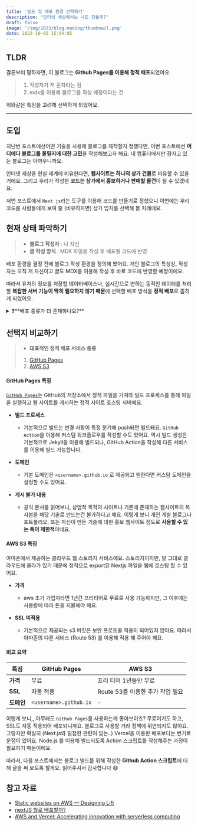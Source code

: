 ```yaml
---
title: '빌드 및 배포 환경 선택하기'
description: '인터넷 세상에서는 나도 건물주?'
draft: false
image: '/img/2023/blog-making/thumbnail.png'
date: 2023-10-05 15:04:05
---
```


## TLDR

결론부터 말하자면, 이 블로그는 **Github Pages를 이용해 정적 배포**되었어요.

> 1. 작성자가 저 혼자라는 점
> 2. mdx를 이용해 블로그를 작성 예정이라는 것

위와같은 특징을 고려해 선택하게 되었어요.

---

## 도입

지난번 포스트에선어떤 기술을 사용해 블로그를 제작할지 정했다면, 이번 포스트에선 **어디에다 블로그를 올릴지에 대한 고민**을 작성해보고자 해요. 내 컴퓨터에서만 잠자고 있는 블로그는 아까우니까요.

인터넷 세상을 현실 세계에 비유한다면, **웹사이트는 하나의 상가 건물**로 비유할 수 있을거에요. 그리고 우리가 작성한 **코드는 상가에서 홍보하거나 판매할 물건**이 될 수 있겠네요.

저번 포스트에서 `Next js`라는 도구를 이용해 코드를 만들기로 정했으니 이번에는 우리 코드를 사람들에게 보여 줄 (비유하자면) 상가 입지를 선택해 볼 차례에요.


## 현재 상태 파악하기

> - **블로그 작성자** : 나 자신
> - **글 작성 방식** : MDX 파일을 작성 후 배포될 코드에 반영

배포 환경을 결정 전에 블로그 작성 환경을 정의해 봤어요. 개인 블로그의 특성상, 작성자는 오직 저 자신이고 글도 MDX를 이용해 작성 후 바로 코드에 반영할 예정이에요.

따라서 유저의 정보를 저장할 데이터베이스나, 실시간으로 변하는 동적인 데이터를 처리할 **복잡한 서버 기능이 딱히 필요하지 않기 때문**에 선택할 배포 방식을 **정적 배포**로 좁히게 되었어요.

<details>
<summary>❓**배포 종류가 더 존재하나요?**</summary>
<div markdown="1">
<br />
Next js에서 선택 가능한 배포 전략은 다음과 같아요.
1. 정적 호스팅 (Static hosting)
2. 서버리스 (Serverless function)
3. 도커나 Node.js를 이용한 서버 배포 <br />
더 자세한 내용이 궁금하다면 [Deploying](https://nextjs.org/docs/app/building-your-application/deploying) 공식 문서를 참고해주세요.
</div>
</details>

## 선택지 비교하기

> - **대표적인 정적 배포 서비스 종류**
> 1. [GitHub Pages](https://docs.github.com/ko/pages/quickstart)
> 2. [AWS S3](https://aws.amazon.com/ko/blogs/korea/amazon-s3-amazon-cloudfront-a-match-made-in-the-cloud/)

#### GitHub Pages 특징

[`GitHub Pages`](https://docs.github.com/ko/pages/getting-started-with-github-pages/about-github-pages)는 GitHub의 저장소에서 정적 파일을 가져와 빌드 프로세스를 통해 파일을 실행하고 웹 사이트를 게시하는 정적 사이트 호스팅 서버에요.

- **빌드 프로세스**
    - 기본적으로 빌드는 변경 사항이 특정 분기에 push되면 빌드돼요. `GitHub Action`을 이용해 커스텀 워크플로우를 작성할 수도 있어요. 역시 빌드 생성은 기본적으로 Jekyll을 이용해 빌드되나, GitHub Action을 작성해 다른 서비스를 이용해 빌드 가능합니다.

- **도메인**
    - 기본 도메인은 `<username>.github.io` 로 제공되고 원한다면 커스텀 도메인을 설정할 수도 있어요.

- **게시 불가 내용**
    - 공식 문서를 읽어보니, 상업적 목적의 사이트나 기존에 존재하는 웹사이트의 복사본을 해당 기술로 만드는건 불가하다고 해요. 이렇게 보니 개인 개발 블로그나 포트폴리오, 또는 자신이 만든 기술에 대한 홍보 웹사이트 정도로 **사용할 수 있는 폭이 제한적**이네요.

#### AWS S3 특징
아마존에서 제공하는 클라우드 웹 스토리지 서비스에요. 스토리지이지만, 말 그대로 클라우드에 올라가 있기 때문에 정적으로 export된 Nextjs 파일을 웹에 호스팅 할 수 있어요.

- **가격**
    - aws 초기 가입자라면 1년간 프리티어로 무료로 사용 가능하지만, 그 이후에는 사용량에 따라 돈을 지불해야 해요.

- **SSL 미적용**
    - 기본적으로 제공되는 s3 버킷은 보안 프로토콜 적용이 되어있지 않아요. 따라서 아마존의 다른 서비스 (Route 53) 를 이용해 적용 해 주어야 해요.


#### 비교 요약

| 특징       | GitHub Pages           | AWS S3                           |
| ---------- | ---------------------- | -------------------------------- |
| **가격**   | 무료                   | 프리 티어 1년동안 무료           |
| **SSL**    | 자동 적용              | Route 53를 이용한 추가 작업 필요 |
| **도메인** | `<username>.github.io` | -                                |

이렇게 보니,, 아무래도 `Github Pages`를 사용하는게 좋아보이죠? 무료이기도 하고, SSL도 자동 적용되어 배포되니까요. 블로그로 사용할 거라 정책에 위반되지도 않아요. 그렇지만 확실히 (Next.js와 밀접한 관련이 있는..) Vercel을 이용한 배포보다는 번거로운점이 있어요. Node.js 를 이용해 빌드되도록 Action 스크립트를 작성해주는 과정이 필요하기 때문이에요.

따라서, 다음 포스트에서는 블로그 빌드를 위해 작성한 **Github Action 스크립트**에 대해 글을 써 보도록 할게요. 읽어주셔서 감사합니다 😄

## 참고 자료

- [Static websites on AWS — Designing Lift](https://medium.com/serverless-transformation/static-websites-on-aws-designing-lift-1db94574ba3b)
- [nextJS 뭘로 배포할까?](https://www.taeny.dev/javascript/nextjs-with-deployment-platform#2153ab0a46394a418dd97ff805a9ddb2)
- [AWS and Vercel: Accelerating innovation with serverless computing](https://vercel.com/blog/aws-and-vercel-accelerating-innovation-with-serverless-computing)